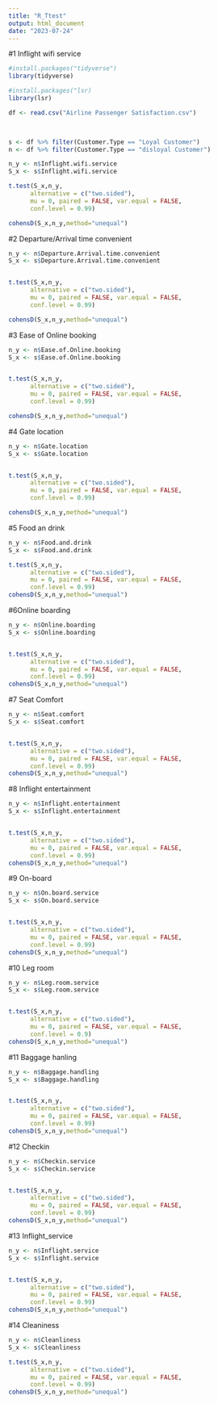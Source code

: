 ---
title: "R_Ttest"
output: html_document
date: "2023-07-24"
---

#1 Inflight wifi service 
```{r}
#install.packages("tidyverse")
library(tidyverse)

#install.packages("lsr)
library(lsr)

df <- read.csv("Airline Passenger Satisfaction.csv")


 
s <- df %>% filter(Customer.Type == "Loyal Customer") 
n <- df %>% filter(Customer.Type == "disloyal Customer")

n_y <- n$Inflight.wifi.service
S_x <- s$Inflight.wifi.service

t.test(S_x,n_y,
      alternative = c("two.sided"),
      mu = 0, paired = FALSE, var.equal = FALSE,
      conf.level = 0.99)

cohensD(S_x,n_y,method="unequal")
```


#2 Departure/Arrival time convenient
```{r}
n_y <- n$Departure.Arrival.time.convenient
S_x <- s$Departure.Arrival.time.convenient


t.test(S_x,n_y,
      alternative = c("two.sided"),
      mu = 0, paired = FALSE, var.equal = FALSE,
      conf.level = 0.99)

cohensD(S_x,n_y,method="unequal")
```

#3 Ease of Online booking
```{r}
n_y <- n$Ease.of.Online.booking
S_x <- s$Ease.of.Online.booking


t.test(S_x,n_y,
      alternative = c("two.sided"),
      mu = 0, paired = FALSE, var.equal = FALSE,
      conf.level = 0.99)

cohensD(S_x,n_y,method="unequal")
```

#4 Gate location
```{r}
n_y <- n$Gate.location
S_x <- s$Gate.location


t.test(S_x,n_y,
      alternative = c("two.sided"),
      mu = 0, paired = FALSE, var.equal = FALSE,
      conf.level = 0.99)

cohensD(S_x,n_y,method="unequal")
```


#5 Food an drink
```{r}
n_y <- n$Food.and.drink
S_x <- s$Food.and.drink

t.test(S_x,n_y,
      alternative = c("two.sided"),
      mu = 0, paired = FALSE, var.equal = FALSE,
      conf.level = 0.99)
cohensD(S_x,n_y,method="unequal")
```

#6Online boarding
```{r}
n_y <- n$Online.boarding
S_x <- s$Online.boarding


t.test(S_x,n_y,
      alternative = c("two.sided"),
      mu = 0, paired = FALSE, var.equal = FALSE,
      conf.level = 0.99)
cohensD(S_x,n_y,method="unequal")
```

#7 Seat Comfort                                                                                 
```{r}
n_y <- n$Seat.comfort
S_x <- s$Seat.comfort


t.test(S_x,n_y,
      alternative = c("two.sided"),
      mu = 0, paired = FALSE, var.equal = FALSE,
      conf.level = 0.99)
cohensD(S_x,n_y,method="unequal")
```

#8 Inflight entertainment
```{r}
n_y <- n$Inflight.entertainment
S_x <- s$Inflight.entertainment


t.test(S_x,n_y,
      alternative = c("two.sided"),
      mu = 0, paired = FALSE, var.equal = FALSE,
      conf.level = 0.99)
cohensD(S_x,n_y,method="unequal")
```


#9 On-board
```{r}
n_y <- n$On.board.service
S_x <- s$On.board.service


t.test(S_x,n_y,
      alternative = c("two.sided"),
      mu = 0, paired = FALSE, var.equal = FALSE,
      conf.level = 0.99)
cohensD(S_x,n_y,method="unequal")
```

#10 Leg room
```{r}
n_y <- n$Leg.room.service
S_x <- s$Leg.room.service


t.test(S_x,n_y,
      alternative = c("two.sided"),
      mu = 0, paired = FALSE, var.equal = FALSE,
      conf.level = 0.9)
cohensD(S_x,n_y,method="unequal")
```

#11 Baggage hanling
```{r}
n_y <- n$Baggage.handling
S_x <- s$Baggage.handling


t.test(S_x,n_y,
      alternative = c("two.sided"),
      mu = 0, paired = FALSE, var.equal = FALSE,
      conf.level = 0.99)
cohensD(S_x,n_y,method="unequal")
```

#12 Checkin
```{r}
n_y <- n$Checkin.service
S_x <- s$Checkin.service


t.test(S_x,n_y,
      alternative = c("two.sided"),
      mu = 0, paired = FALSE, var.equal = FALSE,
      conf.level = 0.99)
cohensD(S_x,n_y,method="unequal")
```

#13 Inflight_service
```{r}
n_y <- n$Inflight.service
S_x <- s$Inflight.service


t.test(S_x,n_y,
      alternative = c("two.sided"),
      mu = 0, paired = FALSE, var.equal = FALSE,
      conf.level = 0.99)
cohensD(S_x,n_y,method="unequal")
```

#14 Cleaniness
```{r}
n_y <- n$Cleanliness
S_x <- s$Cleanliness

t.test(S_x,n_y,
      alternative = c("two.sided"),
      mu = 0, paired = FALSE, var.equal = FALSE,
      conf.level = 0.99)
cohensD(S_x,n_y,method="unequal")
```
